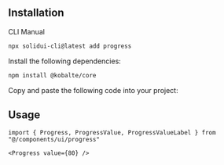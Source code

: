 <MDXHeader
  title="Progress"
  description="Displays an indicator showing the completion progress of a task, typically displayed as a progress bar."
  docs="https://kobalte.dev/docs/core/components/progress"
/>

<ComponentPreview name="progress-demo" />

## Installation

<Tabs defaultValue="cli">

<TabsList>
  <TabsTrigger value="cli">CLI</TabsTrigger>
  <TabsTrigger value="manual">Manual</TabsTrigger>
</TabsList>

<TabsContent value="cli">

```bash
npx solidui-cli@latest add progress
```

</TabsContent>

<TabsContent value="manual">
<Steps>

<Step>Install the following dependencies: </Step>

```bash
npm install @kobalte/core
```

<Step>Copy and paste the following code into your project: </Step>

<ComponentSource name="progress" />

</Steps>
</TabsContent>

</Tabs>

## Usage

```tsx
import { Progress, ProgressValue, ProgressValueLabel } from "@/components/ui/progress"
```

```tsx
<Progress value={80} />
```
